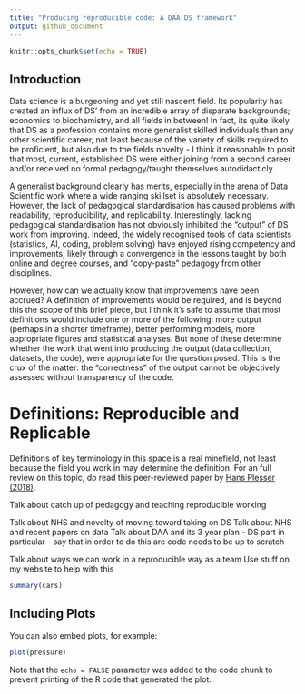 ```yaml
---
title: "Producing reproducible code: A DAA DS framework"
output: github_document
---
```


```r
knitr::opts_chunk$set(echo = TRUE)
```

## Introduction

Data science is a burgeoning and yet still nascent field. Its popularity has created an influx of DS' from an incredible array of disparate backgrounds; economics to biochemistry, and all fields in between! In fact, its quite likely that DS as a profession contains more generalist skilled individuals than any other scientific career, not least because of the variety of skills required to be proficient, but also due to the fields novelty - I think it reasonable to posit that most, current, established DS were either joining from a second career and/or received no formal pedagogy/taught themselves autodidacticly. 

A generalist background clearly has merits, especially in the arena of Data Scientific work where a wide ranging skillset is absolutely necessary. However, the lack of pedagogical standardisation has caused problems with readability, reproducibility, and replicability. Interestingly, lacking pedagogical standardisation has not obviously inhibited the "output" of DS work from improving. Indeed, the widely recognised tools of data scientists (statistics, AI, coding, problem solving) have enjoyed rising competency and improvements, likely through a convergence in the lessons taught by both online and degree courses, and "copy-paste" pedagogy from other disciplines. 

However, how can we actually know that improvements have been accrued? A definition of improvements would be required, and is beyond this the scope of this brief piece, but I think it's safe to assume that most definitions would include one or more of the following: more output (perhaps in a shorter timeframe), better performing models, more appropriate figures and statistical analyses. But none of these determine whether the work that went into producing the output (data collection, datasets, the code), were appropriate for the question posed. This is the crux of the matter: the "correctness" of the output cannot be objectively assessed without transparency of the code.

# Definitions: Reproducible and Replicable

Definitions of key terminology in this space is a real minefield, not least because the field you work in may determine the definition. For an full review on this topic, do read this peer-reviewed paper by [Hans Plesser (2018)].

[Hans Plesser (2018)]: https://www.frontiersin.org/articles/10.3389/fninf.2017.00076/full



Talk about catch up of pedagogy and teaching reproducible working

Talk about NHS and novelty of moving toward taking on DS
Talk about NHS and recent papers on data
Talk about DAA and its 3 year plan - DS part in particular - say that in order to do this are code needs to be up to scratch

Talk about ways we can work in a reproducible way as a team
Use stuff on my website to help with this



```r
summary(cars)
```

## Including Plots

You can also embed plots, for example:

```r
plot(pressure)
```

Note that the `echo = FALSE` parameter was added to the code chunk to prevent printing of the R code that generated the plot.
